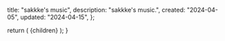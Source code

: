 
  title: "sakkke's music",
  description: "sakkke's music.",
  created: "2024-04-05",
  updated: "2024-04-15",
};

<Content />

  return (
    <MdxLayout
      created={metadata.created}
      title={metadata.title}
      updated={metadata.updated}
    >
      {children}
    </MdxLayout>
  );
}

